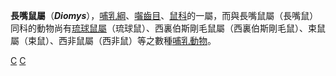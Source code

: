 {{Automatic taxobox
| taxon = Diomys
| status = LR/nt | status_system = IUCN2.3
| image = 
| image_caption = 
| authority = Thomas, 1917
| species = '''''D. crumpi'''''
| binomial = ''Diomys crumpi''
| binomial_authority = [[Oldfield_Thomas|Thomas]], 1917
| synonyms = 
}}

'''長嘴鼠屬'''（'''''Diomys'''''），[[哺乳綱|哺乳綱]]、[[囓齒目|囓齒目]]、[[鼠科|鼠科]]的一屬，而與長嘴鼠屬（長嘴鼠）同科的動物尚有[[琉球鼠屬|琉球鼠屬]]（琉球鼠）、西裏伯斯剛毛鼠屬（西裏伯斯剛毛鼠）、束鼠屬（束鼠）、西非鼠屬（西非鼠）等之數種[[哺乳動物|哺乳動物]]。

{{Taxonbar}}
[[Category:1917年描述的分类群|C]]
[[Category:鼠亚科|C]]